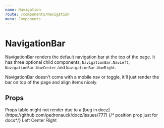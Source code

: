 ```yaml
---
name: Navigation
route: /components/Navigation
menu: Components
---
```



# NavigationBar

NavigationBar renders the default navigation bar at the top of the page.
It has three optional child components, `NavigationBar.NavLeft`, `NavigationBar.NavCenter` and `NavigationBar.NavRight`.

NavigationBar doesn't come with a mobile nav or toggle, it'll just render the bar on top of the page and align items nicely.

## Props

<Props of={NavigationBar} />
Props table might not render due to a [bug in docz](https://github.com/pedronauck/docz/issues/777)

<Playground>
  {/* position prop just for docs*/}
  <NavigationBar position="absolute">
    <NavLeft>Left</NavLeft>
    <NavCenter>Center</NavCenter>
    <NavRight>Right</NavRight>
  </NavigationBar>
</Playground>
